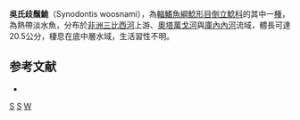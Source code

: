 {{Speciesbox 
| taxon = Synodontis woosnami
| authority = [[Boulenger|Boulenger]], 1911
| image = Synodontis woosnami.jpg
| status = LC
| status_system= IUCN3.1
}}

'''吳氏歧鬚鮠'''（Synodontis woosnami），為[[輻鰭魚綱|輻鰭魚綱]][[鯰形目|鯰形目]][[倒立鯰科|倒立鯰科]]的其中一[[種|種]]，為熱帶淡水魚，分布於[[非洲|非洲]][[三比西河|三比西河]]上游、[[奧塔萬戈河|奧塔萬戈河]]與[[庫內內河|庫內內河]]流域，體長可達20.5公分，棲息在底中層水域，生活習性不明。

==参考文献==
*{{FishBase_species|genus=Synodontis|species=woosnami|year=2015|month=5}}

{{Taxonbar}}

[[Category:1911年描述的鱼类|S]]
[[Category:IUCN红色名录无危物种|S]]
[[Category:歧鬚鮠屬|W]]